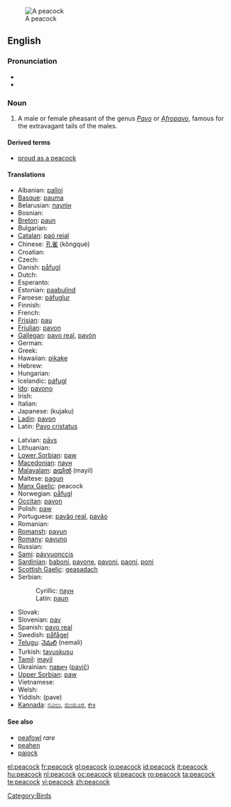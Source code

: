 [[Image:Peacock_small.jpg|thumb|A peacock]]
==English==

===Pronunciation===
{{wikipedia}}
* {{IPA|/'pi:kɔk/}}
* {{audio|en-us-peacock.ogg|Audio (US)}}

===Noun===
{{en-noun}}

# A male or female pheasant of the genus ''[[Pavo]]'' or ''[[Afropavo]]'', famous for the extravagant tails of the males.

====Derived terms====
*[[proud as a peacock]]
====Translations====
{{trans-top|The bird}}
* Albanian: [[palloi]]
* [[Basque]]: [[pauma]]
* Belarusian: [[паулін]]
* Bosnian: {{t-|bs|paun|m}}
* [[Breton]]: [[paun]]
* Bulgarian: {{t+|bg|паун|m|sc=Cyrl}}
* [[Catalan]]: [[paó reial]]
* Chinese: [[孔雀]] (kǒngquè)
* Croatian: {{t-|hr|paun|m}}
* Czech: {{t-|cs|páv|m}}
* Danish: [[påfugl]]
* Dutch: {{t+|nl|pauw|m}}
* Esperanto: {{t-|eo|pavo|xs=Esperanto}}
* Estonian: [[paabulind]]
* Faroese: [[páfuglur]]
* Finnish: {{t-|fi|riikinkukko}}
* French: {{t+|fr|paon|m}}
* [[Frisian]]: [[pau]]
* [[Friulian]]: [[pavon]]
* [[Gallegan]]: [[pavo real]], [[pavón]]
* German: {{t+|de|Pfau|m}}
* Greek: {{t+|el|παγώνι|sc=Grek}}
* Hawaiian: [[pikake]]
* Hebrew: {{he-translation|טוס|tavas}}
* Hungarian: {{t+|hu|páva}}
* Icelandic: [[páfugl]]
* [[Ido]]: [[pavono]]
* Irish: {{t+|ga|péacóg|xs=Irish}}
* Italian: {{t+|it|pavone}}
* Japanese: [[]] (kujaku)
* [[Ladin]]: [[pavon]]
* Latin: [[Pavo cristatus]]
{{trans-mid}}
* Latvian: [[pāvs]]
* Lithuanian: {{t-|lt|povas|xs=Lithuanian}}
* [[Lower Sorbian]]: [[paw]]
* [[Macedonian]]: [[паун#Macedonian|паун]] {{m}}
* [[Malayalam]]: [[മയില്‍]] (mayil)
* Maltese: [[pagun]]
* [[Manx Gaelic]]: peacock
* Norwegian: [[påfugl]]
* [[Occitan]]: [[pavon]]
* Polish: [[paw]] '' ''
* Portuguese: [[pavão real]], [[pavão]]
* Romanian: {{t+|ro|păun|m}}
* [[Romansh]]: [[pavun]]
* [[Romany]]: [[pavuno]] {{m}}
* Russian: {{t+|ru|павлин|m|sc=Cyrl}}
* [[Sami]]: [[pávvuonccis]]
* [[Sardinian]]: [[baboni]], [[pavone]], [[pavoni]], [[paoni]], [[poni]]
* [[Scottish Gaelic]]: [[geasadach]]
* Serbian:
*: Cyrillic: [[паун#Serbian|паун]] {{m}}
*: Latin: [[paun#Serbian|paun]] {{m}}
* Slovak: {{t-|sk|páv}}
* Slovenian: [[pav]] {{m}}
* Spanish: [[pavo real]] {{m}}
* Swedish: [[påfågel]]
* [[Telugu]]: [[నెమలి]] (nemali)
* Turkish: [[tavuskuşu]]
* [[Tamil]]: [[mayil]]
* Ukrainian: [[павич]] ([[pavič]])
* [[Upper Sorbian]]: [[paw]]
* Vietnamese: {{t-|vi|chim công|xs=Vietnamese}}
* Welsh: {{t-|cy|paun|xs=Welsh}}
* Yiddish: [[]] (pave)
* [[Kannada]]: [[ನವಿಲು]], [[ಮಯೂರ]], [[ಕೇಕಿ]]
{{trans-bottom}}

====See also====
* [[peafowl]] ''rare''
* [[peahen]]
* [[pajock]]

[[Category:Birds]]

[[el:peacock]]
[[fr:peacock]]
[[gl:peacock]]
[[io:peacock]]
[[id:peacock]]
[[it:peacock]]
[[hu:peacock]]
[[nl:peacock]]
[[oc:peacock]]
[[pl:peacock]]
[[ro:peacock]]
[[ta:peacock]]
[[te:peacock]]
[[vi:peacock]]
[[zh:peacock]]